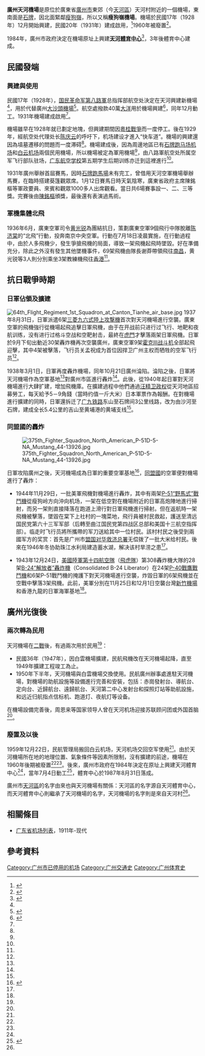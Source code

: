 {{Otheruses|subject=廣州市歷史上的一個機場|other=湖北省武汉市的同名機場|武汉天河国际机场}}
{{Airport infobox
| airport_name     = 廣州天河機場<br/><small>瘦狗嶺機場</small><ref name="dayoo.com"/>
| nativename       = 
| logo             =
| logo-width       =
| logotext         =
| photo            =
| photosize        =
| caption          =
| type             = 軍用（1931年－1950年下半年，1959年12月12日至機場廢置）<br/>[[民用航空|民用]]（1950年下半年－1959年12月12日）
| run by           = [[國民革命軍第八路軍|國民革命軍第八路軍]]航空处空军飞行部队（1931年）<br/>[[中国人民解放军空军|中国人民解放军空军]]（1949年－1950下半年，1959年12月12日至機場廢置）<br/>民航广州办事处（1950年下半年－1959年12月12日）<ref name="yangchenggujin95third"/>
{{HideF}}
| opened           = [[民國紀年|民國]]20年（1931年）
| closed           = 1960年
| city             = {{CHN}}[[廣東省|廣東省]][[廣州市|廣州市]]
| distance_to_city =
| hub              =
| website          = 
| IATA             = 
| ICAO             = 
| FAA              = 
| LID              = 
| location         = 中國廣東省廣州市天河區天河村<br/>現[[天河體育中心|天河體育中心]]
| coordinates      = 
| elevation        = 
| aera             = 
| map              = 
| runway1_heading  = 南北
| runway1_feet     =
| runway1_meter    = 1400
| runway1_surface  = 水泥混凝土
| runway2_heading  = 东西
| runway2_feet     =
| runway2_meter    = 1000
| runway2_surface  = 泥结碎石
| stat_year        =
| stat_passenger   =
| stat_cargo       = 
| stat_flight      =
| stat1-header     =
| stat1-data       =
| footnotes        = 注：跑道數據為1950年統計數據<ref name="yangchenggujin95third"/>。
}}

'''廣州天河機場'''是原位於廣東省[[廣州市|廣州市]]東郊（今[[天河区|天河區]]）天河村附近的一個機場，東南面是[[石牌村_(廣州市)|石牌]]，因北面緊鄰[[瘦狗岭|瘦狗嶺]]，所以又稱'''瘦狗嶺機場'''。機場於民國17年（1928年）12月開始興建，民國20年（1931年）建成啟用，<ref name="dayoo.com">{{Cite web|url=http://gzdaily.dayoo.com/gb/content/2004-06/15/content_1586368.htm|title=广州八个老机场故事多|accessdate=2010年11月4日|work=大洋网|publisher=广州日报|date=2004年6月15日|language=zh-hans|deadurl=yes|archiveurl=https://web.archive.org/web/20160304090451/http://gzdaily.dayoo.com/gb/content/2004-06/15/content_1586368.htm|archivedate=2016年3月4日}}</ref>1960年被廢置<ref name="hpma.cn">{{Cite web|url=http://www.hpma.cn/article-img.aspx?menuid=1327&tab=tab_imgNews&tabid=93|title=广州龙口东路侵华日军飞机库考证|accessdate=2010年12月12日|work=陈洁贞|publisher=广东革命历史博物馆|date=|language=zh-hans|archive-date=2012年8月3日|archive-url=https://archive.today/20120803233954/http://www.hpma.cn/article-img.aspx?menuid=1327&tab=tab_imgNews&tabid=93|dead-url=yes}}</ref>。

1984年，廣州市政府決定在機場原址上興建'''[[天河體育中心|天河體育中心]]'''<ref name="yangchenggujin95third">{{Cite web|url=http://58.63.114.194:86/ssds/html/2004/12/200412081244218976.htm|title=天河区交通运输小史|accessdate=2010年11月5日|work=方忠英|publisher=《羊城今古》（内刊）1995年第3期|date=1995年|language=zh-hans|deadurl=yes|archiveurl=https://archive.is/20121129131918/http://58.63.114.194:86/ssds/html/2004/12/200412081244218976.htm|archivedate=2012年11月29日}}</ref>，3年後體育中心建成。

== 民國發端 ==
=== 興建與使用 ===
民國17年（1928年），[[國民革命軍第八路軍_(粵系)|国民革命军第八路軍]]总指挥部航空处決定在天河興建新機場<ref name="yangchenggujin95third"/>，用於代替廣州[[大沙頭機場|大沙頭機場]]<ref name="nddaily20040604">{{Cite web|url=http://www.guangzhou.gov.cn/zhuanti/2002/airport/mtbd/0606/nfrb-003.htm|title=天河机场:九架战机浴血卫广州|accessdate=2010年11月13日|work=|publisher=南方都市报|date=2004-06-04|language=zh-hans|deadurl=yes|archiveurl=https://web.archive.org/web/20140110171509/http://www.guangzhou.gov.cn/zhuanti/2002/airport/mtbd/0606/nfrb-003.htm|archivedate=2014年1月10日}}</ref>。航空處撥款40萬[[銀圓|大洋]]用於機場興建<ref name="gzlib_ndgz100">{{Cite web|url=http://www.gzlib.gov.cn/shequ_info/ndgz/NDGZDetail.do?id=315728|title=第100期 大沙头·天河·石牌　旧时三大机场掠影|accessdate=2010年11月19日|work=广州图书馆|publisher=南方都市报|date=2009-05-11|language=zh-hans|deadurl=yes|archiveurl=https://web.archive.org/web/20160304135202/http://www.gzlib.gov.cn/shequ_info/ndgz/NDGZDetail.do?id=315728|archivedate=2016年3月4日}}</ref>，同年12月動工。1931年機場建成啟用<ref name="dayoo.com"/>。

機場雖早在1928年就已劃定地塊，但興建期間因[[粤桂战争|粵桂戰爭]]而一度停工。後在1929年，經航空处代理处长[[陈庆云_(国民党)|陈庆云]]的呼吁下，机场建设才進入“快车道”。機場的興建還因為墳墓遷移的問題而一度滞碍<ref name="gzlib_ndgz100"/>。機場建成後，因為周邊地區已有[[石牌跑马场机场|石牌跑马场机场]]和[[广州白云国际机场_(1933年-2004年)|白云机场]]兩個民用機場，所以機場被定為軍用機場<ref name="nddaily20040604"/>，由八路軍航空处所属空军飞行部队驻场，[[广东航空学校|广东航空学校]]第五期学生后期训练亦迁到這裡進行<ref name="yangchenggujin95third"/>。

1931年廣州舉辦首屆賽馬，因時[[石牌跑馬場機場|石牌跑馬場]]未有完工，曾借用天河空軍機場舉辦馬賽，在臨時搭建葵篷觀眾席。1月12日賽馬日時天氣陰寒，廣東省政府主席陳銘樞等軍政要員、來賓和觀眾1000多人出席觀看。當日共6場賽事設一、二、三等獎。完賽後由[[陈铭枢|陳銘樞]]頒獎，最後還有表演過馬術。

=== 軍機集體北飛 ===
1936年6月，廣東空軍司令[[黄光锐|黄光锐]]為團結抗日，策劃廣東空軍9個飛行中隊脫離[[陈济棠|陈济棠]]的“北飛”行動，投奔南京中央空軍。行動在7月18日凌晨實施，在行動過程中，由於人多飛機少，發生爭搶飛機的局面，導致一架飛機起飛時墜毀。好在準備充分，除此之外沒有發生其他墜機事件，69架飛機由隊長谢莽帶領飛往[[南昌|南昌]]，黄光锐等3人則分別乘坐3架教練機飛往[[香港|香港]]<ref name="nddaily20040604"/>。

== 抗日戰爭時期 ==
=== 日軍佔領及擴建 ===
[[File:64th_Flight_Regiment_1st_Squadron_at_Canton_Tianhe_air_base.jpg|thumb]]
1937年8月31日，日軍派遣6架[[九六式陸上攻擊機|三菱九六式陸上攻撃機]]首次對天河機場進行空襲。廣東空軍的飛機強行從機場起飛追擊日軍飛機，由于在开战前只进行过飞行、地靶和夜航训练，没有进行过格斗空战和空靶射击，最終在[[虎門|虎門]]才擊落兩架日軍飛機。日軍於9月下旬出動近30架轟炸機再次空襲廣州，廣東空軍9架[[霍克III战斗机|霍克III战斗机]]全部起飛迎擊，其中4架被擊落，飞行员关孟祝成为首位因捍卫广州主权而牺牲的空军飞行员<ref name="nddaily20040604"/>。

1938年3月1日，日軍再度轟炸機場，同年10月21日廣州淪陷。淪陷之後，日軍將天河機場作為空軍基地<ref name="hpma.cn"/>對廣州市區進行轟炸<ref name="nddaily20040604"/>。此後，從1940年起日軍對天河機場進行大肆扩建，增加飛機庫。在擴建過程中他們通過[[汪精卫政权|汪精卫政权]]從天河地區招募勞工，每天給予5－9角錢（當時约值一斤大米）日本軍票作為報酬。在對機場進行擴建的同時，日軍還拆迁了[[广九铁路|广九铁路]]东山至石牌间3公里线路，改为由沙河至石牌，建成全长5.4公里的吉山至黄埔港的黄埔支线<ref name="hpma.cn"/>。

=== 同盟國的轟炸 ===
[[File:375th_Fighter_Squadron_North_American_P-51D-5-NA_Mustang_44-13926.jpg|thumb]]

日軍攻陷廣州之後，天河機場成為日軍的重要空軍基地<ref name="Ma_Yufu's Book">{{Cite book |author=马毓福|coauthors=[[国务院新闻办公室|国务院新闻办公室]]|title=《陈纳德和飞虎队》（Col. C.L. Chennault and Flying Tigers）|url=http://books.google.com.hk/books?id=HG3PmOR4LJQC&pg=PA96&dq=Guangzhou+Tianhe+Airport&hl=zh-CN&ei=r3kVTfb0Ao-gvgP62_3pDQ&sa=X&oi=book_result&ct=result&resnum=2&ved=0CDQQ6AEwAQ#v=onepage&q=Guangzhou%20Tianhe%20Airport&f=false|format= |accessdate=2011-02-05|edition= |series= |date=2003-09-01|publisher=五洲传播出版社|language=zh-hans,en|isbn=750850285X|pages=第96頁|chapter=第3-3章|chapterurl=http://books.google.com.hk/books?id=HG3PmOR4LJQC&pg=PA96&dq=Guangzhou+Tianhe+Airport&hl=zh-CN&ei=r3kVTfb0Ao-gvgP62_3pDQ&sa=X&oi=book_result&ct=result&resnum=2&ved=0CDQQ6AEwAQ#v=onepage&q=Guangzhou%20Tianhe%20Airport&f=false|quote=1943年12月24日美國陸軍第十四航空隊第308轟炸機大隊的28架B-24轟炸機，在24架P-40和6架P-51戰鬥機的掩護下空襲了日軍重要空軍基地——廣州天河機場，炸毀敵機6架，空戰中擊落敵機3架。}}</ref>，[[同盟國_(第二次世界大戰)|同盟國]]的空軍便對機場進行了轟炸：

*1944年11月29日，一批美軍飛機對機場進行轟炸，其中有兩架[[P-51戰鬥機|P-51“野馬式”戰鬥機]]從瘦狗岭方向沖向机场，一架在低空對在機場附近的日軍高炮陣地進行掃射，而另一架則直接降落在跑道上滑行對日軍飛機進行掃射。但在返航時一架飛機被擊落，墜毀在棠下上社村的一塊菜地，飛行員被村民救起，護送至清远国民党第六十三军军部（后轉至曲江国民党第四战区总部和美国十三航空指挥部）。临走时飞行员將所攜帶的军刀送給其中一位村民。該村村民之後受到兩國军方的奖赏：首先是广州市[[聯合國善後救濟總署|盟国对华救济总署]]无偿拨了一批大米给村民。後來在1946年冬协助珠江水利局建造蓄水湖，解决该村旱涝之患<ref name="hpma.cn"/>。

*1943年12月24日，[[美國陸軍第十四航空隊|美國陸軍第十四航空隊]]（[[飛虎隊|飛虎隊]]）第308轟炸機大隊的28架[[B-24轟炸機|B-24“解放者”轟炸機]]（Consolidated B-24 Liberator）在24架[[P-40戰鷹戰鬥機|P-40戰鷹戰鬥機]]和6架P-51戰鬥機的掩護下對天河機場進行空襲，炸毀日軍的6架飛機並在空戰中擊落3架飛機。此前，美軍分別在11月25日和12月1日空襲台灣[[新竹機場|新竹機場]]和香港九龍的日軍海軍基地<ref name="Ma_Yufu's Book"/>。

== 廣州光復後 ==
=== 兩次轉為民用 ===
天河機場在[[二戰|二戰]]後，有過兩次用於民用<ref name="yangchenggujin95third"/>：
*民國36年（1947年），因白雲機場擴建，民航飛機改在天河機場起降，直至1949年擴建工程竣工為止。
*1950年下半年，天河機場與白雲機場交換使用。民航廣州辦事處進駐天河機場，對機場的助航設施等設備進行完善和安裝，包括：赤崗發射台、導航台、定向台、近歸航台、遠歸航台、天河第二中心发射台和探照灯站等助航設施，和远近归航指点信标机、跑道灯、夜航灯等设备。

在機場設備完善後，周恩来等国家领导人曾在天河机场迎接苏联顾问团或外国首脑<ref name="hpma.cn"/>。

=== 廢置及以後 ===
1959年12月22日，民航管理局搬回白云机场，天河机场交回空军使用<ref name="yangchenggujin95third"/>。由於天河機場所在地的地理位置、氣象條件等因素所限制，沒有擴建的前途，機場在1960年後期被廢置<ref name="dayoo.com"/><ref name="hpma.cn"/>。後來，廣州市政府在1984年決定在原址上興建天河體育中心<ref name="yangchenggujin95third"/>，當年7月4日動工<ref name="thnet">{{Cite web|url=http://www.thnet.gov.cn/zjth/thgk/dmyl/200810/t20081031_267214.html|title=地名由来|accessdate=2011-02-07|work=天河区信息网|language=zh-hans|deadurl=yes|archiveurl=https://web.archive.org/web/20101206103649/http://www.thnet.gov.cn/zjth/thgk/dmyl/200810/t20081031_267214.html|archivedate=2010-12-06}}</ref>，體育中心於1987年8月31日落成。

廣州市[[天河區|天河區]]的名字由來也與天河機場有關係：天河區的名字源自天河體育中心，而天河體育中心則繼承了天河機場的名字，天河機場的名字則是來自天河村<ref name="thnet"/>。

== 相關條目 ==
*[[广东省机场列表|广东省机场列表]]，1911年-现代

== 參考資料 ==
{{reflist|2}}

{{广州机场}}

[[Category:广州市已停用的机场|Category:广州市已停用的机场]]
[[Category:广州交通史|Category:广州交通史]]
[[Category:广州体育史|Category:广州体育史]]